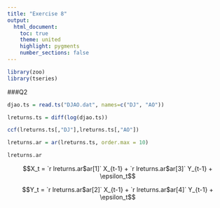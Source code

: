 ```yaml
---
title: "Exercise 8"
output:
  html_document:
    toc: true
    theme: united
    highlight: pygments
    number_sections: false
---
```

```r
library(zoo)
library(tseries)
```

###Q2

```r
djao.ts = read.ts("DJAO.dat", names=c("DJ", "AO"))

lreturns.ts = diff(log(djao.ts))

ccf(lreturns.ts[,"DJ"],lreturns.ts[,"AO"])

lreturns.ar = ar(lreturns.ts, order.max = 10)

lreturns.ar
```

$$X_t = `r lreturns.ar$ar[1]` X_{t-1} + `r lreturns.ar$ar[3]` Y_{t-1} + \epsilon_t$$

$$Y_t = `r lreturns.ar$ar[2]` X_{t-1} + `r lreturns.ar$ar[4]` Y_{t-1} + \epsilon_t$$
